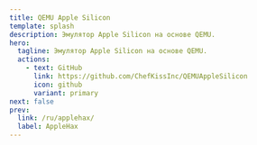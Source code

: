 ---
title: QEMU Apple Silicon
template: splash
description: Эмулятор Apple Silicon на основе QEMU.
hero:
  tagline: Эмулятор Apple Silicon на основе QEMU.
  actions:
    - text: GitHub
      link: https://github.com/ChefKissInc/QEMUAppleSilicon
      icon: github
      variant: primary
next: false
prev:
  link: /ru/applehax/
  label: AppleHax
---
